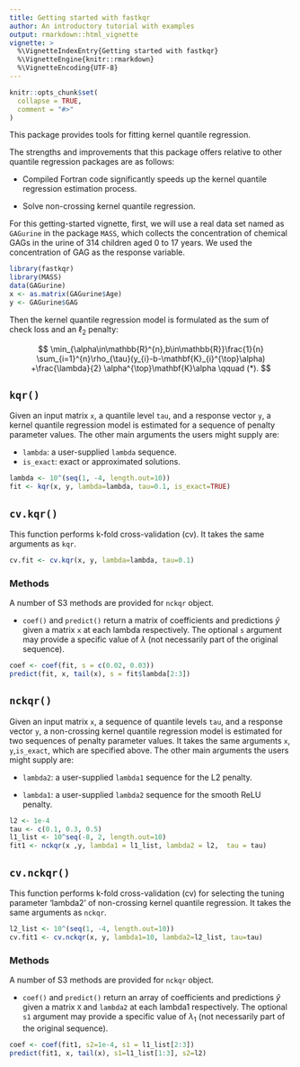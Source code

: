 ```yaml
---
title: Getting started with fastkqr
author: An introductory tutorial with examples
output: rmarkdown::html_vignette
vignette: >
  %\VignetteIndexEntry{Getting started with fastkqr}
  %\VignetteEngine{knitr::rmarkdown}
  %\VignetteEncoding{UTF-8}
---
```


```r
knitr::opts_chunk$set(
  collapse = TRUE,
  comment = "#>"
)
```

This package provides tools for fitting kernel quantile regression.

The strengths and improvements that this package offers relative to other quantile regression packages are as follows:

* Compiled Fortran code significantly speeds up the kernel quantile regression estimation process.

* Solve non-crossing kernel quantile regression.

For this getting-started vignette, first, we will use a real data set named as `GAGurine` in the package `MASS`, which collects the concentration of chemical GAGs in the urine of 314 children aged 0 to 17 years. We used the concentration of GAG as the response variable.

```r
library(fastkqr)
library(MASS)
data(GAGurine)
x <- as.matrix(GAGurine$Age)
y <- GAGurine$GAG
```
Then the kernel quantile regression model is formulated as the sum of check loss 
and an $\ell_2$ penalty:

$$
\min_{\alpha\in\mathbb{R}^{n},b\in\mathbb{R}}\frac{1}{n}
  \sum_{i=1}^{n}\rho_{\tau}(y_{i}-b-\mathbf{K}_{i}^{\top}\alpha)
  +\frac{\lambda}{2} \alpha^{\top}\mathbf{K}\alpha
  \qquad (*).
$$

## `kqr()`
Given an input matrix `x`, a quantile level `tau`, and a response vector `y`,
a kernel quantile regression model is estimated for a sequence of penalty
parameter values. The other main arguments the users might supply are:

* `lambda`: a user-supplied `lambda` sequence.
* `is_exact`: exact or approximated solutions.

```r
lambda <- 10^(seq(1, -4, length.out=10))
fit <- kqr(x, y, lambda=lambda, tau=0.1, is_exact=TRUE)
```

## `cv.kqr()`

This function performs k-fold cross-validation (cv). It takes the same
arguments as `kqr`.

```r
cv.fit <- cv.kqr(x, y, lambda=lambda, tau=0.1)
```

### Methods

A number of S3 methods are provided for `nckqr` object. 

* `coef()` and `predict()` return a matrix of coefficients and predictions $\hat{y}$ given a matrix `x` at each lambda respectively. The optional `s` argument may provide a specific value of $\lambda$ (not necessarily
part of the original sequence).


```r
coef <- coef(fit, s = c(0.02, 0.03))
predict(fit, x, tail(x), s = fit$lambda[2:3])
```

## `nckqr()`
Given an input matrix `x`, a sequence of quantile levels `tau`, and a response vector `y`, a non-crossing kernel quantile regression model is estimated for two sequences of penalty parameter values. It takes the same arguments `x`, `y`,`is_exact`, which are specified above.
The other main arguments the users might supply are:

* `lambda2`: a user-supplied `lambda1` sequence for the L2 penalty.

* `lambda1`: a user-supplied `lambda2` sequence for the smooth ReLU penalty.

```r
l2 <- 1e-4
tau <- c(0.1, 0.3, 0.5)
l1_list <- 10^seq(-8, 2, length.out=10)
fit1 <- nckqr(x ,y, lambda1 = l1_list, lambda2 = l2,  tau = tau)
```

## `cv.nckqr()`

This function performs k-fold cross-validation (cv) for selecting the tuning parameter 'lambda2' of non-crossing kernel quantile regression. It takes the same
arguments as `nckqr`.

```r
l2_list <- 10^(seq(1, -4, length.out=10))
cv.fit1 <- cv.nckqr(x, y, lambda1=10, lambda2=l2_list, tau=tau)
```

### Methods

A number of S3 methods are provided for `nckqr` object.

* `coef()` and `predict()` return an array of coefficients and predictions $\hat{y}$ given a matrix `X` and `lambda2` at each lambda1 respectively. The optional `s1` argument may provide a specific value of $\lambda_1$ (not necessarily
part of the original sequence).


```r
coef <- coef(fit1, s2=1e-4, s1 = l1_list[2:3])
predict(fit1, x, tail(x), s1=l1_list[1:3], s2=l2)
```